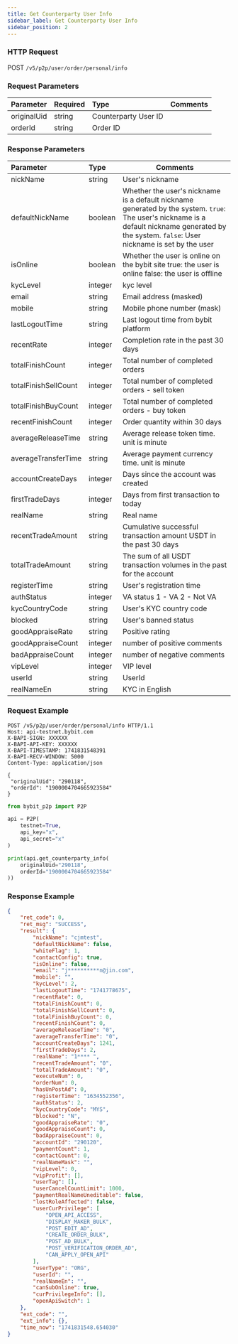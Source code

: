 ```yaml
---
title: Get Counterparty User Info
sidebar_label: Get Counterparty User Info
sidebar_position: 2
---
```


### HTTP Request
POST `/v5/p2p/user/order/personal/info`

### Request Parameters
| Parameter | Required | Type | Comments|
|:----- |:-------|:-----|------ |
|originalUid |string |Counterparty User ID|
|orderId |string |Order ID |

### Response Parameters
| Parameter | Type | Comments|
|:----- |:-----|----- |
|nickName|string|User's nickname|
|defaultNickName|boolean|Whether the user's nickname is a default nickname generated by the system. `true`: The user's nickname is a default nickname generated by the system. `false`: User nickname is set by the user|
|isOnline|boolean|Whether the user is online on the bybit site true: the user is online false: the user is offline|
|kycLevel|integer|kyc level|
|email|string|Email address (masked)|
|mobile|string|Mobile phone number (mask)|
|lastLogoutTime|string|Last logout time from bybit platform|
|recentRate|integer|Completion rate in the past 30 days|
|totalFinishCount|integer|Total number of completed orders|
|totalFinishSellCount|integer|Total number of completed orders - sell token|
|totalFinishBuyCount|integer|Total number of completed orders - buy token|
|recentFinishCount|integer|Order quantity within 30 days|
|averageReleaseTime|string|Average release token time. unit is minute|
|averageTransferTime|string|Average payment currency time. unit is minute|
|accountCreateDays|integer|Days since the account was created|
|firstTradeDays|integer|Days from first transaction to today|
|realName|string|Real name|
|recentTradeAmount|string|Cumulative successful transaction amount USDT in the past 30 days|
|totalTradeAmount|string|The sum of all USDT transaction volumes in the past for the account|
|registerTime|string|User's registration time|
|authStatus|integer|VA status 1 - VA 2 - Not VA|
|kycCountryCode|string|User's KYC country code|
|blocked|string|User's banned status|
|goodAppraiseRate|string|Positive rating|
|goodAppraiseCount|integer|number of positive comments|
|badAppraiseCount|integer|number of negative comments|
|vipLevel|integer|VIP level|
|userId|string|UserId|
|realNameEn|string|KYC in English|

### Request Example

<Tabs groupId="programming-languages">
<TabItem value="http" label="HTTP">

```http
POST /v5/p2p/user/order/personal/info HTTP/1.1
Host: api-testnet.bybit.com
X-BAPI-SIGN: XXXXXX
X-BAPI-API-KEY: XXXXXX
X-BAPI-TIMESTAMP: 1741831548391
X-BAPI-RECV-WINDOW: 5000
Content-Type: application/json

{
 "originalUid": "290118",
 "orderId": "1900004704665923584"
}
```

</TabItem>
<TabItem value="python" label="Python">

```python
from bybit_p2p import P2P

api = P2P(
    testnet=True,
    api_key="x",
    api_secret="x"
)

print(api.get_counterparty_info(
    originalUid="290118",
    orderId="1900004704665923584"
))
```

</TabItem>
</Tabs>

### Response Example

```json
{
    "ret_code": 0,
    "ret_msg": "SUCCESS",
    "result": {
        "nickName": "cjmtest",
        "defaultNickName": false,
        "whiteFlag": 1,
        "contactConfig": true,
        "isOnline": false,
        "email": "j**********n@jin.com",
        "mobile": "",
        "kycLevel": 2,
        "lastLogoutTime": "1741778675",
        "recentRate": 0,
        "totalFinishCount": 0,
        "totalFinishSellCount": 0,
        "totalFinishBuyCount": 0,
        "recentFinishCount": 0,
        "averageReleaseTime": "0",
        "averageTransferTime": "0",
        "accountCreateDays": 1241,
        "firstTradeDays": 2,
        "realName": "1**** ",
        "recentTradeAmount": "0",
        "totalTradeAmount": "0",
        "executeNum": 0,
        "orderNum": 0,
        "hasUnPostAd": 0,
        "registerTime": "1634552356",
        "authStatus": 2,
        "kycCountryCode": "MYS",
        "blocked": "N",
        "goodAppraiseRate": "0",
        "goodAppraiseCount": 0,
        "badAppraiseCount": 0,
        "accountId": "290120",
        "paymentCount": 1,
        "contactCount": 0,
        "realNameMask": "",
        "vipLevel": 0,
        "vipProfit": [],
        "userTag": [],
        "userCancelCountLimit": 1000,
        "paymentRealNameUneditable": false,
        "lostRoleAffected": false,
        "userCurPrivilege": [
            "OPEN_API_ACCESS",
            "DISPLAY_MAKER_BULK",
            "POST_EDIT_AD",
            "CREATE_ORDER_BULK",
            "POST_AD_BULK",
            "POST_VERIFICATION_ORDER_AD",
            "CAN_APPLY_OPEN_API"
        ],
        "userType": "ORG",
        "userId": "",
        "realNameEn": "",
        "canSubOnline": true,
        "curPrivilegeInfo": [],
        "openApiSwitch": 1
    },
    "ext_code": "",
    "ext_info": {},
    "time_now": "1741831548.654030"
}
```
